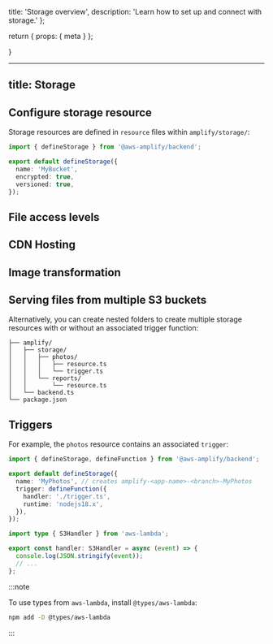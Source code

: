   title: 'Storage overview',
  description:
    'Learn how to set up and connect with storage.'
};

  return {
    props: {
      meta
    }
  };

}

---
title: Storage
---

## Configure storage resource

Storage resources are defined in `resource` files within `amplify/storage/`:

```ts title="amplify/storage/resource.ts"
import { defineStorage } from '@aws-amplify/backend';

export default defineStorage({
  name: 'MyBucket',
  encrypted: true,
  versioned: true,
});
```

## File access levels

## CDN Hosting

## Image transformation

## Serving files from multiple S3 buckets

Alternatively, you can create nested folders to create multiple storage resources with or without an associated trigger function:

```text
├── amplify/
│   ├── storage/
│   │   ├── photos/
│   │   │   ├── resource.ts
│   │   │   └── trigger.ts
│   │   └── reports/
│   │       └── resource.ts
│   └── backend.ts
└── package.json
```

## Triggers

For example, the `photos` resource contains an associated `trigger`:

```ts title="amplify/storage/photos.ts"
import { defineStorage, defineFunction } from '@aws-amplify/backend';

export default defineStorage({
  name: 'MyPhotos', // creates amplify-<app-name>-<branch>-MyPhotos
  trigger: defineFunction({
    handler: './trigger.ts',
    runtime: 'nodejs18.x',
  }),
});
```

```ts title="amplify/storage/trigger.ts"
import type { S3Handler } from 'aws-lambda';

export const handler: S3Handler = async (event) => {
  console.log(JSON.stringify(event));
  // ...
};
```

:::note

To use types from `aws-lambda`, install `@types/aws-lambda`:

```bash title="Terminal"
npm add -D @types/aws-lambda
```

:::
